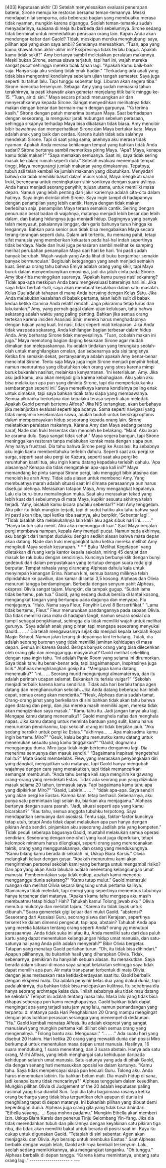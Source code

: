   [403] Keputusan akhir (3) Setelah menyelesaikan evaluasi penerapan baterai, Sirone menuju ke restoran bersama teman-temannya. Meski mendapat nilai sempurna, ada beberapa bagian yang membuatku merasa tidak nyaman, mungkin karena diganggu. Seolah teman-temanku sudah menyadarinya, suasana di meja itu berbeda dari sebelumnya. Sirone sedang tidak berminat untuk memedulikan perasaan orang lain. Kapan Anda akan mendengar kabar dari Gaold? Tidak, meskipun mereka menghubungi saya, pilihan apa yang akan saya ambil? Semuanya meresahkan. “Tuan, apa yang kamu khawatirkan akhir-akhir ini? Ekspresinya tidak terlalu bagus. Apakah kamu tidak sakit?" Amy bertanya sambil meletakkan peralatan makannya. Meski bukan Sirone, semua siswa terjatuh, tapi hari ini, wajah mereka sangat pucat sehingga mereka tidak tahan lagi. "Apakah kamu baik-baik saja. Hanya saja aku sedang tidak enak badan." “Terkadang ada anak yang tidak bisa mengontrol kondisinya sebelum ujian tengah semester. Saya juga seperti itu tahun lalu. Tapi tunggu sebentar lagi. Liburan akan segera tiba.” Sirone mencoba tersenyum. Sebagai Amy yang sudah memasuki tahun terakhirnya, ia pasti khawatir akan gemetar menjelang titik balik minggu ke-15. “Tuan, air di sini.” Maya secara pribadi menuangkan air dan menyerahkannya kepada Sirone. Sangat menyedihkan melihatnya tidak makan dengan benar dan bermain-main dengan garpunya. "Ya terima kasih." Sirone dengan patuh menerima bantuan Maya. Saat berhadapan dengan seseorang, ia mengukur jarak hubungan sebelum perasaan, sehingga sikapnya terhadap Maya bisa dikatakan tidak biasa. Amy mencibir bibir bawahnya dan memperhatikan Sirone dan Maya bertukar kata. Maya adalah anak yang baik dan cerdas. Karena itulah tidak ada salahnya mendekati Sirone. Tapi di saat yang sama, anehnya aku merasa tidak nyaman. Apakah Anda merasa kehilangan tempat yang bahkan tidak Anda sadari? Sirone bertanya sambil memeriksa piring Maya. "Apa? Maya, kenapa kamu tidak makan?” “Saya memakan semuanya. Saat ini, saya tidak sering masuk ke dalam rumah seperti dulu.” Setelah evaluasi menempati tempat tinggi, Maya mengurangi jumlah makanan yang dimakannya. Tepatnya, tubuh asli telah kembali ke jumlah makanan yang dibutuhkan. Menyadari bahwa dia tidak memiliki bakat dalam musik vokal, Maya mengikuti saran Iruki, berencana untuk meningkatkan sihir soniknya dengan suara aslinya. Anda harus menjadi seorang penyihir, tujuan utama, untuk memiliki masa depan. Namun yang lebih penting dari jalur kariernya adalah cita-cita dalam hatinya. Saya ingin dicintai oleh Sirone. Saya ingin tampil di hadapannya dengan penampilan yang lebih cantik. Hanya dengan tidak makan berlebihan saja, penampilan Maya terasa semakin cantik. Seiring dengan penurunan berat badan di wajahnya, matanya menjadi lebih besar dan lebih dalam, dan batang hidungnya juga menjadi hidup. Dagingnya yang banyak telah menyusut, pakaiannya longgar, dan garis bahunya turun hingga ke lengannya. Bahkan para senior pun tidak bisa mengabaikan Maya secara terang-terangan seperti dulu. Dalam arti tertentu, itu memang pahit, tetapi sifat manusia yang memberikan kekuatan pada hal-hal indah sepertinya tidak berdaya. Nade dan Iruki juga penasaran sambil melihat ke samping melihat perubahan penampilan Maya dari hari ke hari. ‘Ini pasti sudah banyak berubah. Wajah-wajah yang Anda lihat di buku bergambar semakin banyak bermunculan.’ Begitulah ketegangan yang aneh menjadi semakin kuat. Semua orang tahu bahwa Emiya adalah orang yang kikir, tapi Maya buruk dalam menyembunyikan emosinya, jadi dia jatuh cinta pada Sirone. Amy tiba-tiba meninggikan suaranya. “Apakah kamu punya nasi sekarang? Tidak apa-apa meskipun Anda baru mengevaluasi baterainya hari ini. Jika saya tidak berhati-hati, saya akan membuat kesalahan dalam satu masalah. Kelas Dua adalah tahapan di mana Anda bersaing dengan Kelas Satu. Jika Anda melakukan kesalahan di babak pertama, akan lebih sulit di babak kedua ketika stamina Anda relatif rendah. Jaga pikiranmu tetap lurus dan lakukanlah.” Amy, yang pernah gagal dalam ujian kelulusan, tahu bahwa sekarang adalah waktu yang paling penting. Bahkan jika semua orang tertekan karena insiden Asosiasi Sihir, mereka harus menghadapinya dengan tujuan yang kuat. Ini nasi, tidak seperti mati kelaparan. Jika Anda tidak waspada sekarang, Anda kehilangan bagian terbesar dalam hidup Anda. Amy berharap Sirone tidak menyesalinya. “Tuan, cobalah makan ini juga.” Maya memotong bagian daging kesukaan Sirone agar mudah dimakan dan melepaskannya. Itu adalah tindakan yang terungkap seolah-olah untuk menghilangkan omelan, dan sebenarnya ada sisi tangisnya. Ketika tim semakin dekat, pertanyaannya adalah apakah Amy benar-benar mencintai Sirone. Tentu saja Maya juga ingin Sirone menjadi penyihir hebat, namun menurutnya yang dibutuhkan oleh orang yang stres karena mimpi buruk bukanlah nasihat, melainkan kenyamanan. 'Ini keterlaluan, Amy. Jika aku jadi kamu, aku akan menjadi gila karena kebahagiaan. Aku yakin aku bisa melakukan apa pun yang diminta Sirone, tapi dia memperlakukanku sembarangan seperti ini.' Saya memetiknya karena kondisinya paling enak untuk dimakan, tapi saya bahkan tidak tahu siapa yang membawanya. Semua pikiranku berkelana dan kepalaku terasa seperti akan meledak. Apakah Gaold pernah bertemu Alfeas? Jika NIS tertangkap, akan berbahaya jika melanjutkan evaluasi seperti apa adanya. Sama seperti navigasi yang tidak menjamin keselamatan siswa, adalah bodoh untuk bersikap optimis dalam mempercayakan hidup seseorang kepada orang lain. Sirone meletakkan peralatan makannya. Karena Amy dan Maya sedang perang saraf, Nade dan Iruki tersentak dan menoleh ke belakang. "Maaf. Aku akan ke asrama dulu. Saya sangat tidak sehat.” Maya segera bangun, tapi Sirone meninggalkan restoran tanpa melakukan kontak mata dengan siapa pun. Amy hanya frustrasi. Dia tahu bahwa Sirone pergi ke Asosiasi. Itu sebabnya aku ingin kamu memberitahuku terlebih dahulu. Seperti saat aku pergi ke surga, seperti saat aku pergi ke Kazura, seperti saat aku pergi ke reruntuhan kastil tua, aku ingin kamu datang kepadaku terlebih dahulu. 'Apa alasannya? Kenapa dia tidak mengatakan apa-apa kali ini?” Maya memandang ke pintu sampai Sirone pergi, lalu menggigit bibir atasnya dan menoleh ke arah Amy. Tidak ada alasan untuk membenci Amy. Yang membuatnya marah adalah situasi saat ini dimana perasaannya pun harus disetujui olehnya. Merasakan tatapan Maya, Amy mengangkat kepalanya. Lalu dia buru-buru memalingkan muka. Saat aku merasakan tekad yang lebih kuat dari sebelumnya di mata Maya, kupikir sesuatu akhirnya telah terjadi. “Amy, bisakah kamu bicara padaku sebentar?” Hati Amy tenggelam. Aku pikir itu tidak mungkin terjadi, tapi di sudut hatiku aku tahu bahwa saat ini pasti akan tiba, tapi ketika tiba saatnya, aku berpikir, 'Sebentar lagi'. “Tidak bisakah kita melakukannya lain kali? aku agak sibuk hari ini... … .” “Hanya butuh satu menit. Aku akan menunggu di luar." Saat Maya berjalan pergi membawa nampan, kepala Amy menjadi pucat. Namun pada akhirnya, aku bangkit dari tempat dudukku dengan sedikit alasan bahwa masa depan akan datang. Nade dan Iruki mengangkat bahu ketika mereka melihat Amy mengikuti Maya seolah kesurupan. * * * Buku 'Melihat Kegelapan' yang diletakkan di ruang kerja kantor kepala sekolah, miring 45 derajat dan masuk ke rak buku dengan sendirinya. Kuncinya berbunyi klik dengan bunyi gedebuk dari dalam perpustakaan yang tertutup dengan suara roda gigi berputar. Tempat rahasia yang dirancang Alpheas dahulu kala untuk menyimpan kenangan Erina. Namun kini, semua barang miliknya telah dipindahkan ke paviliun, dan kamar di lantai 3,5 kosong. Alpheas dan Olivia menuruni tangga berdampingan. Berbeda dengan senyum pahit Alpheas, ekspresi Olivia sangat tajam. Mungkin, dia tampak gugup. “Sudah lama tidak bertemu, pak tua.” Gaold, yang sedang duduk bersila di lantai kosong, mengangkat tangan yang bertumpu pada dagunya dan menyapa. Flu menjaganya. "Halo. Nama saya Fleur, Penyihir Level 8 Bersertifikat.” “Lama tidak bertemu, Fleur.” Fleur menurunkan pandangannya pada sapaan Olivia. Dia tidak memiliki rasa malu di hadapan langit, namun secara sosial dia tampil sebagai pengkhianat, sehingga dia tidak memiliki wajah untuk melihat gurunya. ‘Saya adalah anak yang pintar, tapi mengapa seseorang menyukai Gaold… … .’ Dia telah mengawasinya sejak dia menjadi kepala sekolah Royal Magic School. Namun jalan terang di depannya kini terhalang. Tidak, dia adalah seorang buronan yang tidak memiliki jaminan kehidupan di masa depan. Semua ini karena Gaold. Berapa banyak orang yang bisa dilecehkan oleh orang gila dan mengganggu masyarakat? Gaold melihat sekeliling dengan rasa ingin tahu. “Ini adalah Panic Room yang selama ini dirumorkan. Saya tidak tahu itu benar-benar ada, tapi bagaimanapun, inspirasinya juga licik.” Alpheas menghilangkan gosip itu. “Mengapa kamu datang menemuiku?” "ini… … Seorang murid mengunjungi almamaternya, dan itu adalah perintah ucapan selamat. Bukankah itu terlalu vulgar?” “Sekolah menjadi terbalik karena kamu sendirian. Tidak ada hari berlalu tanpa agen datang dan menghancurkan sekolah. Jika Anda datang beberapa hari lebih cepat, semua orang akan menderita.” “Heuk, Alpheas dunia sudah tamat. Orang-orang jahat yang berkeliaran di sini bahkan tidak akan tahu bahwa agen datang dan pergi, dan jika mereka masih memiliki agen, mereka tidak akan mengizinkan saya masuk.” "Kamu tahu itu. Jadi jangan tanya aku lagi. Mengapa kamu datang menemuiku?” Gaold menghela nafas dan menghela napas. Jika kamu datang untuk meminta bantuan yang sulit, kamu harus menurunkan pendirianmu, tapi sekolah orang ini tidak berjalan jauh. "Aku sedang berpikir untuk pergi ke Estas." "akhirnya… … Apa maksudmu kamu ingin bertemu Miro?” “Geuk, kalau begitu menurutku kamu datang untuk menemukan sesuatu yang kamu tinggalkan?” “Gaold, dogmamu mengganggu dunia. Miro juga tidak ingin bertemu denganmu lagi. Dia menerima semuanya dan masuk sendiri.” “Bagaimana inspirasi mengetahui hal itu?” Mata Gaold membelalak. Flew, yang merasakan penyangkalan diri yang dangkal, menyipitkan satu matanya, tapi Gaold hanya mengubah wajahnya dengan cara yang menakutkan, tapi tidak memancarkan semangat membunuh. “Anda tahu berapa kali saya mengirim ke gawang orang-orang yang mendekati Estas. Tidak ada seorang pun yang diizinkan masuk selama 20 tahun, termasuk saya. Tapi bagaimana kamu tahu apa yang dipikirkan Miro?” “Gaold, Labirin… … .” "tidak apa-apa. Saya sendiri yang akan pergi ke Eastas. Karena kami tetap berhasil. Sebenarnya, aku punya satu permintaan lagi selain itu, biarkan aku menjagamu.” Alpheas bertanya dengan suara pasrah. “Jadi, situasi seperti apa yang kamu bicarakan?” “Kau tahu, semua anggota tubuhku terpotong. Saya mendapatkan semuanya dari asosiasi. Tentu saja, faktor-faktor kuncinya tetap utuh, tetapi Anda tidak dapat melakukan apa pun hanya dengan pikiran Anda sendiri. pinjamkan aku seseorang Jadilah pria yang kompeten.” Tidak peduli seberapa bagusnya Gaold, mustahil melakukan semua operasi sendirian. Seseorang dengan one-shot yang kuat juga diperlukan, tetapi kelompok minimum harus dilengkapi, seperti orang yang merencanakan taktik, orang yang menggunakannya, dan orang yang mendukungnya. “Kamu bilang kamu berada di sekolah ini, Uskup Biara Karsis.” Olivia melangkah keluar dengan gusar. “Apakah menurutmu kami akan mengirimkan personel sekolah kami yang berharga untuk mengambil risiko? Dan apa yang akan Anda lakukan adalah menentang kelangsungan umat manusia. Pemberontakan saja tidak cukup, apakah kamu mencoba mengganggu dunia sekarang?” “Kamu tutup mulut.” Gaold memasuki ruangan dan melihat Olivia secara langsung untuk pertama kalinya. Staminanya tidak meledak, tapi energi yang sepertinya menembus tubuhnya hanya terpancar dari matanya. "Apakah kamu tahu mengapa aku masih membuatmu tetap hidup? Hah? Tahukah kamu! Tolong jawab aku." Olivia menutup mulutnya dan melotot tajam. “Karena itu tidak layak untuk dibunuh.” Suara gemeretak gigi keluar dari mulut Gaold. "abstensi? Seseorang dari Asosiasi Guru, seorang siswa dari Kerajaan, sepertinya terseret ke dalam dimensi pengecut, tapi apa, abstain? Tahukah Anda apa yang mereka katakan tentang orang seperti Anda? orang yg menutupi perasaannya. Anda tidak suka ini atau itu, Anda memiliki satu dari dua puluh kartu yang dapat menentukan kelangsungan hidup umat manusia, dan satu-satunya hal yang Anda pilih adalah menyerah?” Bibir Olivia bergetar. Tatapan yang menatap Gaold perlahan turun. “Oh, itu tidak bisa dihindari.” Apapun pilihannya, itu bukanlah hasil yang diharapkan Olivia. Tidak, sebenarnya, pemikiran itu hanyalah sebuah alasan. Itu menakutkan. Saya berada dalam situasi di mana saya sangat ketakutan sehingga saya tidak dapat memilih apa pun. Air mata transparan terbentuk di mata Olivia, dengan jelas merasakan rasa ketidakberdayaan saat itu. Gaold berbalik dengan ekspresi malu. Dia adalah penyihir kelas dua yang diakui dunia, tapi pada akhirnya, dia bahkan tidak bisa melepaskan kulitnya. Itu sebabnya dia hanya seorang archmage kelas dua. ‘Inilah sebabnya aku tidak mau datang ke sekolah.’ Tempat ini adalah tentang masa lalu. Masa lalu yang tidak bisa dihapus seberapa pun kamu menghapusnya. Gaold bahkan tidak dapat mengingat apa yang terjadi satu jam yang lalu, namun pemandangan yang terpantul di matanya pada Hari Penghakiman 20 Orang mampu mengingat dengan jelas bahkan perasaan serangga yang menempel di dedaunan. "Ha." Gaold kembali menatap Alfeas. Itu adalah ekspresi yang sangat manusiawi yang mungkin pertama kali dilihat oleh semua orang yang mengenalnya. "Tolong bantu aku. Menguasai." “… … .” Ada suatu hari yang disebut 20 Hakim. Hari ketika 20 orang yang mewakili dunia dan posisi Miro berkumpul untuk menentukan masa depan umat manusia. Hasilnya, 16 suara mendukung, 1 suara menentang, dan 3 suara abstain. Hanya ada satu orang, Mirhi Alfeas, yang lebih menghargai satu kehidupan daripada kehidupan seluruh umat manusia. Satu-satunya yang ada di pihak Gaold, dia dengan senang hati memasukkan oposisi ke dalam kartunya. "Kamu tahu. Saya tidak mempercayai siapa pun kecuali Guru. Tolong aku. Anda harus menemukan labirin. Itu bahkan belum mati. Dia masih hidup di sana, jadi kenapa kamu tidak mencarinya?” Alpheas tenggelam dalam kesedihan. Mungkin pilihan Olivia di Judgement of the 20 adalah keputusan paling rasional yang bisa diambil Sun. Tapi dia tahu bagaimana rasanya ketika orang berharga yang tidak bisa tergantikan oleh apapun di dunia ini menghilang tepat di depan matanya. Ini bukanlah pilihan yang dibuat demi kepentingan dunia. Alpheas juga orang gila yang tidak bisa dihindari. “Ethella sayang… … Saya mohon padamu." Mungkin Ethella akan memberi izin. Uskup Biara Karsis dan penerus Tinju Gelombang Yin-Yang. Jika dia tidak merendahkan tubuh dan pikirannya dengan keyakinan satu pikiran tiga ribu, dia tidak akan memiliki bakat untuk berada di posisi saat ini. Kayu itu cukup untuk digunakan Gaold. “Tetaplah di sini sebentar. Agen akan menjagaku dan Olivia. Ayo bersiap untuk membuka Eastas." Saat Alpheas berbalik dengan wajah lelah, Gaold akhirnya kembali tersenyum. Lalu, seolah sedang memikirkannya, aku mengangkat tanganku. "Oh tunggu." Alpheas berbalik di depan tangga. “Karena kamu memintanya, undang satu orang lagi.” -------------------- - ---